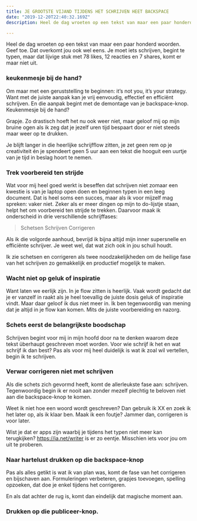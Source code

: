 ```yaml
---
title: JE GROOTSTE VIJAND TIJDENS HET SCHRIJVEN HEET BACKSPACE
date: "2019-12-20T22:40:32.169Z"
description: Heel de dag wroeten op een tekst van maar een paar honderd woorden. Geef toe. Dat overkomt jou ook wel eens. Je moet iets schrijven, begint te typen, maar dat lijvige stuk met 78 likes, 12 reacties en 7 shares, komt er maar niet uit.

---
```




Heel de dag wroeten op een tekst van maar een paar honderd woorden. Geef toe. Dat overkomt jou ook wel eens. Je moet iets schrijven, begint te typen, maar dat lijvige stuk met 78 likes, 12 reacties en 7 shares, komt er maar niet uit.


### keukenmesje bij de hand?

Om maar met een geruststelling te beginnen: it’s not you, it’s your strategy. Want met de juiste aanpak kan je vrij eenvoudig, effectief en efficiënt schrijven. En die aanpak begint met de demontage van je backspace-knop. Keukenmesje bij de hand?


Grapje. Zo drastisch hoeft het nu ook weer niet, maar geloof mij op mijn bruine ogen als ik zeg dat je jezelf uren tijd bespaart door er niet steeds maar weer op te drukken.

Je blijft langer in die heerlijke schrijfflow zitten, je zet geen rem op je creativiteit én je spendeert geen 5 uur aan een tekst die hooguit een uurtje van je tijd in beslag hoort te nemen.


### Trek voorbereid ten strijde

Wat voor mij heel goed werkt is beseffen dat schrijven niet zomaar een kwestie is van je laptop open doen en beginnen typen in een leeg document. Dat is heel soms een succes, maar als ik voor mijzelf mag spreken: vaker niet. Zeker als er meer dingen op mijn to do-lijstje staan, helpt het om voorbereid ten strijde te trekken. Daarvoor maak ik onderscheid in drie verschillende schrijffases:






> Schetsen
> Schrijven
> Corrigeren

Als ik die volgorde aanhoud, bevrijd ik bijna altijd mijn inner supersnelle en efficiënte schrijver.  Je weet wel, dat wat zich ook in jou schuil houdt.

Ik zie schetsen en corrigeren als twee noodzakelijkheden om de heilige fase van het schrijven zo gemakkelijk en productief mogelijk te maken.


### Wacht niet op geluk of inspiratie
Want laten we eerlijk zijn. In je flow zitten is heerlijk. Vaak wordt gedacht dat je er vanzelf in raakt als je heel toevallig de juiste dosis geluk of inspiratie vindt. Maar daar geloof ik dus niet meer in. Ik ben tegenwoordig van mening dat je altijd in je flow kan komen. Mits de juiste voorbereiding en nazorg.

### Schets eerst de belangrijkste boodschap

Schrijven begint voor mij in mijn hoofd door na te denken waarom deze tekst überhaupt geschreven moet worden. Voor wie schrijf ik het en wat schrijf ik dan best? Pas als voor mij heel duidelijk is wat ik zoal wil vertellen, begin ik te schrijven.

### Verwar corrigeren niet met schrijven
Als die schets zich gevormd heeft, komt de allerleukste fase aan: schrijven. Tegenwoordig begin ik er nooit aan zonder mezelf plechtig te beloven niet aan die backspace-knop te komen.

Weet ik niet hoe een woord wordt geschreven? Dan gebruik ik XX en zoek ik het later op, als ik klaar ben. Maak ik een foutje? Jammer dan, corrigeren is voor later.

Wist je dat er apps zijn waarbij je tijdens het typen niet meer kan terugkijken? https://ia.net/writer is er zo eentje. Misschien iets voor jou om uit te proberen.

### Naar hartelust  drukken op die backspace-knop
Pas als alles getikt is wat ik van plan was, komt de fase van het corrigeren en bijschaven aan. Formuleringen verbeteren, grapjes toevoegen, spelling opzoeken, dat doe je enkel tijdens het corrigeren.

En als dat achter de rug is, komt dan eindelijk dat magische moment aan.

### Drukken op die publiceer-knop.
